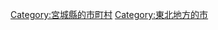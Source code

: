{{Commonscat|Iwanuma, Miyagi‎}}
{{Catmore}}

{{DEFAULTSORT:Iwanuma-shi}}
[[Category:宮城縣的市町村|Category:宮城縣的市町村]]
[[Category:東北地方的市|Category:東北地方的市]]